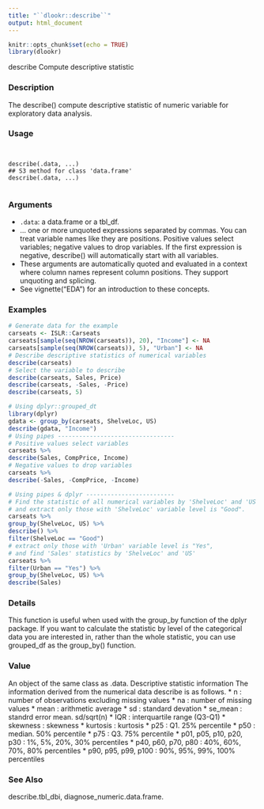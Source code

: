 ---
title: "``dlookr::describe``"
output: html_document
---

```{r setup, include=FALSE}
knitr::opts_chunk$set(echo = TRUE)
library(dlookr)
```

describe Compute descriptive statistic

### Description 

The describe() compute descriptive statistic of numeric variable for exploratory data analysis.

### Usage 
<pre><code>

describe(.data, ...)
## S3 method for class 'data.frame'
describe(.data, ...)

</code></pre>
### Arguments
 
* ``.data``: a data.frame or a tbl_df.
* ... one or more unquoted expressions separated by commas. You can treat variable names like they are positions. Positive values select variables; negative values to drop variables. If the first expression is negative, describe() will automatically start with all variables. 
 - These arguments are automatically quoted and evaluated in a context where column names represent column positions. They support unquoting and splicing.
 - See vignette("EDA") for an introduction to these concepts.




### Examples
```{r}

# Generate data for the example
carseats <- ISLR::Carseats
carseats[sample(seq(NROW(carseats)), 20), "Income"] <- NA
carseats[sample(seq(NROW(carseats)), 5), "Urban"] <- NA
# Describe descriptive statistics of numerical variables
describe(carseats)
# Select the variable to describe
describe(carseats, Sales, Price)
describe(carseats, -Sales, -Price)
describe(carseats, 5)
```

```{r}
# Using dplyr::grouped_dt
library(dplyr)
gdata <- group_by(carseats, ShelveLoc, US)
describe(gdata, "Income")
# Using pipes ---------------------------------
# Positive values select variables
carseats %>%
describe(Sales, CompPrice, Income)
# Negative values to drop variables
carseats %>%
describe(-Sales, -CompPrice, -Income)
```

```{r}
# Using pipes & dplyr -------------------------
# Find the statistic of all numerical variables by 'ShelveLoc' and 'US',
# and extract only those with 'ShelveLoc' variable level is "Good".
carseats %>%
group_by(ShelveLoc, US) %>%
describe() %>%
filter(ShelveLoc == "Good")
# extract only those with 'Urban' variable level is "Yes",
# and find 'Sales' statistics by 'ShelveLoc' and 'US'
carseats %>%
filter(Urban == "Yes") %>%
group_by(ShelveLoc, US) %>%
describe(Sales)

```

### Details 

This function is useful when used with the group_by function of the dplyr package. If you want
to calculate the statistic by level of the categorical data you are interested in, rather than the whole
statistic, you can use grouped_df as the group_by() function.

### Value 

An object of the same class as .data.
Descriptive statistic information
The information derived from the numerical data describe is as follows.
*  n : number of observations excluding missing values
*  na : number of missing values
*  mean : arithmetic average
*  sd : standard devation
*  se_mean : standrd error mean. sd/sqrt(n)
*  IQR : interquartile range (Q3-Q1)
*  skewness : skewness
*  kurtosis : kurtosis
*  p25 : Q1. 25% percentile
*  p50 : median. 50% percentile
*  p75 : Q3. 75% percentile
*  p01, p05, p10, p20, p30 : 1%, 5%, 20%, 30% percentiles
*  p40, p60, p70, p80 : 40%, 60%, 70%, 80% percentiles
*  p90, p95, p99, p100 : 90%, 95%, 99%, 100% percentiles

### See Also
 
describe.tbl_dbi, diagnose_numeric.data.frame.